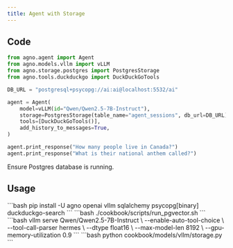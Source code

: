 ```yaml
---
title: Agent with Storage
---
```


## Code

```python cookbook/models/vllm/storage.py
from agno.agent import Agent
from agno.models.vllm import vLLM
from agno.storage.postgres import PostgresStorage
from agno.tools.duckduckgo import DuckDuckGoTools

DB_URL = "postgresql+psycopg://ai:ai@localhost:5532/ai"

agent = Agent(
    model=vLLM(id="Qwen/Qwen2.5-7B-Instruct"),
    storage=PostgresStorage(table_name="agent_sessions", db_url=DB_URL),
    tools=[DuckDuckGoTools()],
    add_history_to_messages=True,
)

agent.print_response("How many people live in Canada?")
agent.print_response("What is their national anthem called?")
```

<Note>
 Ensure Postgres database is running.
</Note>

## Usage

<Steps>
  <Snippet file="create-venv-step.mdx" />

  <Step title="Install Libraries">
    ```bash
    pip install -U agno openai vllm sqlalchemy psycopg[binary] duckduckgo-search
    ```
  </Step>

  <Step title="Start Postgres database">
    ```bash
    ./cookbook/scripts/run_pgvector.sh
    ```
  </Step>
  
  <Step title="Start vLLM server">
    ```bash
    vllm serve Qwen/Qwen2.5-7B-Instruct \
        --enable-auto-tool-choice \
        --tool-call-parser hermes \
        --dtype float16 \
        --max-model-len 8192 \
        --gpu-memory-utilization 0.9
    ```
  </Step>

  <Step title="Run Agent">
    ```bash
    python cookbook/models/vllm/storage.py
    ```
  </Step>
</Steps> 